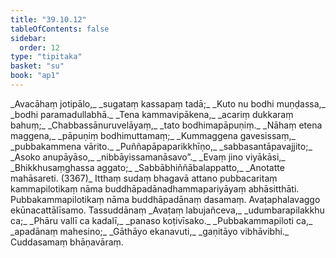 ```yaml
---
title: "39.10.12"
tableOfContents: false
sidebar:
  order: 12
type: "tipitaka"
basket: "su"
book: "ap1"
---
```



<DynamicBreadcrumb />

<Division number="92" book="ap1" bookNo="20" page="349">

<Paragraph number="4286" type="verses" book="ap1">
_Avacāhaṃ jotipālo,_  
_sugataṃ kassapaṃ tadā;_  
_Kuto nu bodhi muṇḍassa,_  
_bodhi paramadullabhā._  

</Paragraph>

</Division>
<Division number="93" book="ap1" bookNo="20" page="350">

<Paragraph number="4287" type="verses" book="ap1">
_Tena kammavipākena,_  
_acariṃ dukkaraṃ bahuṃ;_  
_Chabbassānuruvelāyaṃ,_  
_tato bodhimapāpuṇiṃ._  

</Paragraph>

</Division>
<Division number="94" book="ap1" bookNo="20" page="350">

<Paragraph number="4288" type="verses" book="ap1">
_Nāhaṃ etena maggena,_  
_pāpuṇiṃ bodhimuttamaṃ;_  
_Kummaggena gavesissaṃ,_  
_pubbakammena vārito._  

</Paragraph>

</Division>
<Division number="95" book="ap1" bookNo="20" page="350">

<Paragraph number="4289" type="verses" book="ap1">
_Puññapāpaparikkhīṇo,_  
_sabbasantāpavajjito;_  
_Asoko anupāyāso,_  
_nibbāyissamanāsavo”._  

</Paragraph>

</Division>
<Division number="96" book="ap1" bookNo="20" page="350">

<Paragraph number="4290" type="verses" book="ap1">
_Evaṃ jino viyākāsi,_  
_Bhikkhusaṃghassa aggato;_  
_Sabbābhiññābalappatto,_  
_Anotatte mahāsareti. (3367)_  

</Paragraph>

<Paragraph number="4291" book="ap1">
Itthaṃ sudaṃ bhagavā attano pubbacaritaṃ kammapilotikaṃ nāma buddhāpadānadhammapariyāyaṃ abhāsitthāti.

</Paragraph>
</Division>

<Paragraph number="4292" type="center" book="ap1">
Pubbakammapilotikaṃ nāma buddhāpadānaṃ dasamaṃ.



</Paragraph>

<Paragraph number="4293" type="center" book="ap1">
Avaṭaphalavaggo ekūnacattālīsamo.



</Paragraph>

<Paragraph number="4294" type="center" book="ap1">
Tassuddānaṃ


</Paragraph>

<Paragraph number="4295" type="verses" book="ap1">
_Avaṭaṃ labujañceva,_  
_udumbarapilakkhu ca;_  
_Phāru vallī ca kadalī,_  
_panaso koṭivīsako._  

</Paragraph>

<Paragraph number="4296" type="verses" book="ap1">
_Pubbakammapiloti ca,_  
_apadānaṃ mahesino;_  
_Gāthāyo ekanavuti,_  
_gaṇitāyo vibhāvibhi._  


</Paragraph>

<Paragraph number="4297" type="center" book="ap1">
Cuddasamaṃ bhāṇavāraṃ.
</Paragraph>
